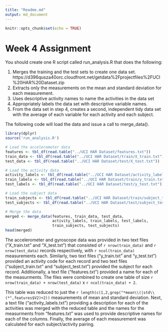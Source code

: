 ```yaml
---
title: "Readme.md"
output: md_document
---
```


```r
knitr::opts_chunk$set(echo = TRUE)
```
# Week 4 Assignment

You should create one R script called run_analysis.R that does the following:

1. Merges the training and the test sets to create one data set.
   https://d396qusza40orc.cloudfront.net/getdata%2Fprojectfiles%2FUCI%20HAR%20Dataset.zip
2. Extracts only the measurements on the mean and standard deviation for each measurement.
3. Uses descriptive activity names to name the activities in the data set
4. Appropriately labels the data set with descriptive variable names.
5. From the data set in step 4, creates a second, independent tidy data set with the average of each variable for each activity and each subject.

The following code will load the data and issue a call to merge_data().

```r
library(dplyr)
source('run_analysis.R')

# Load the accelerometer data
features <- tbl_df(read.table("../UCI HAR Dataset/features.txt"))
train_data <- tbl_df(read.table("../UCI HAR Dataset/train/X_train.txt"))
test_data <- tbl_df(read.table("../UCI HAR Dataset/test/X_test.txt"))

# Load the activity data
activity_labels <- tbl_df(read.table("../UCI HAR Dataset/activity_labels.txt"))
train_labels <- tbl_df(read.table("../UCI HAR Dataset/train/y_train.txt"))
test_labels <- tbl_df(read.table("../UCI HAR Dataset/test/y_test.txt"))

# Load the subject data
train_subjects <- tbl_df(read.table("../UCI HAR Dataset/train/subject_train.txt"))
test_subjects <- tbl_df(read.table("../UCI HAR Dataset/test/subject_test.txt"))

# Merge the data
merged <- merge_data(features, train_data, test_data, 
                     activity_labels, train_labels, test_labels,
                     train_subjects, test_subjects)
head(merged)
```

The accelerometer and gyroscope data was provided in two text files ("X_train.txt" and "X_test.txt") that consisted of `r nrow(train_data)` and `r nrow(test_data)` records respectively, with `r ncol(train_data)` measurements each.  Similarly, two text files ("y_train.txt" and "y_test.txt") provided an activity code for each record and two text files ("subject_train.txt" and "subject_test.txt") provided the subject for each record.  Additionally, a text file ("features.txt") provided a name for each of the measurments.  The files were combined to create one table of size `r nrow(train_data) + nrow(test_data)` x `r ncol(train_data) + 2`.

This table was reduced to just the `r length(c(1,2,grep("*mean\\(|std\\(*",features$V2)+2))` measurements of mean and standard deviation.  Next, a text file ("activity_labels.txt") providing a description for each of the activities was merged with the reduced table and the names for the measurments from "features.txt" was used to provide descriptive names for each of the columns.  Finally, the average of each measurement was calculated for each subject/activity pairing.
